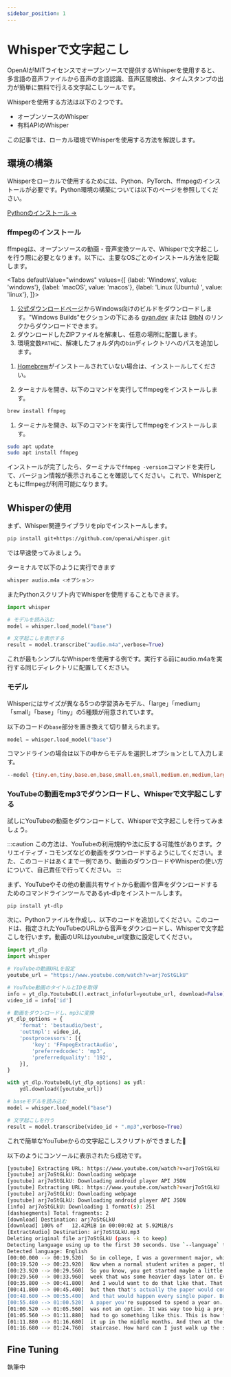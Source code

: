 ```yaml
---
sidebar_position: 1
---
```



# Whisperで文字起こし

OpenAIがMITライセンスでオープンソースで提供するWhisperを使用すると、多言語の音声ファイルから音声の言語認識、音声区間検出、タイムスタンプの出力が簡単に無料で行える文字起こしツールです。

Whisperを使用する方法は以下の２つです。

- オープンソースのWhisper
- 有料APIのWhisper

この記事では、ローカル環境でWhisperを使用する方法を解説します。

## 環境の構築

Whisperをローカルで使用するためには、Python、PyTorch、ffmpegのインストールが必要です。Python環境の構築については以下のページを参照してください。

[Pythonのインストール →](/python/install)

### ffmpegのインストール

ffmpegは、オープンソースの動画・音声変換ツールで、Whisperで文字起こしを行う際に必要となります。以下に、主要なOSごとのインストール方法を記載します。

<Tabs
    defaultValue="windows"
    values={[
        {label: 'Windows', value: 'windows'},
        {label: 'macOS', value: 'macos'},
        {label: 'Linux (Ubuntu) ', value: 'linux'},
    ]}>
<TabItem value="windows">

1. [公式ダウンロードページ](https://ffmpeg.org/download.html)からWindows向けのビルドをダウンロードします。"Windows Builds"セクションの下にある [gyan.dev](https://www.gyan.dev/ffmpeg/builds/) または [BtbN](https://github.com/BtbN/FFmpeg-Builds/releases) のリンクからダウンロードできます。
2. ダウンロードしたZIPファイルを解凍し、任意の場所に配置します。
3. 環境変数`PATH`に、解凍したフォルダ内の`bin`ディレクトリへのパスを追加します。

</TabItem>
<TabItem value="macos">

1. [Homebrew](https://brew.sh/)がインストールされていない場合は、インストールしてください。

2. ターミナルを開き、以下のコマンドを実行してffmpegをインストールします。

```bash
brew install ffmpeg
```

</TabItem>
<TabItem value="linux">

1. ターミナルを開き、以下のコマンドを実行してffmpegをインストールします。

```bash
sudo apt update
sudo apt install ffmpeg
```

インストールが完了したら、ターミナルで`ffmpeg -version`コマンドを実行して、バージョン情報が表示されることを確認してください。これで、Whisperとともにffmpegが利用可能になります。

</TabItem>
</Tabs>

## Whisperの使用

まず、Whisper関連ライブラリをpipでインストールします。

```bash
pip install git+https://github.com/openai/whisper.git 
```

では早速使ってみましょう。

ターミナルで以下のように実行できます

```bash
whisper audio.m4a <オプション>
```

またPythonスクリプト内でWhisperを使用することもできます。

```py
import whisper

# モデルを読み込む
model = whisper.load_model("base")

# 文字起こしを表示する
result = model.transcribe("audio.m4a",verbose=True)
```

これが最もシンプルなWhisperを使用する例です。実行する前にaudio.m4aを実行する同じディレクトリに配置してください。

### モデル

Whisperにはサイズが異なる5つの学習済みモデル、「large」「medium」「small」「base」「tiny」の5種類が用意されています。

以下のコードの`base`部分を置き換えて切り替えられます。

```py
model = whisper.load_model("base")
```

コマンドラインの場合は以下の中からモデルを選択しオプションとして入力します。

```bash
--model {tiny.en,tiny,base.en,base,small.en,small,medium.en,medium,large}	
```


### YouTubeの動画をmp3でダウンロードし、Whisperで文字起こしする

試しにYouTubeの動画をダウンロードして、Whisperで文字起こしを行ってみましょう。
    
:::caution
この方法は、YouTubeの利用規約や法に反する可能性があります。クリエイティブ・コモンズなどの動画をダウンロードするようにしてください。また、このコードはあくまで一例であり、動画のダウンロードやWhisperの使い方について、自己責任で行ってください。
:::

まず、YouTubeやその他の動画共有サイトから動画や音声をダウンロードするためのコマンドラインツールであるyt-dlpをインストールします。

```bash
pip install yt-dlp
```

次に、Pythonファイルを作成し、以下のコードを追加してください。このコードは、指定されたYouTubeのURLから音声をダウンロードし、Whisperで文字起こしを行います。動画のURLはyoutube_url変数に設定してください。

```py
import yt_dlp
import whisper

# YouTubeの動画URLを設定
youtube_url = "https://www.youtube.com/watch?v=arj7oStGLkU"

# YouTube動画のタイトルとIDを取得
info = yt_dlp.YoutubeDL().extract_info(url=youtube_url, download=False)
video_id = info['id']

# 動画をダウンロードし、mp3に変換
yt_dlp_options = {
    'format': 'bestaudio/best',
    'outtmpl': video_id,
    'postprocessors': [{
        'key': 'FFmpegExtractAudio',
        'preferredcodec': 'mp3',
        'preferredquality': '192',
    }],
}

with yt_dlp.YoutubeDL(yt_dlp_options) as ydl:
    ydl.download([youtube_url])

# baseモデルを読み込む
model = whisper.load_model("base")

# 文字起こしを行う
result = model.transcribe(video_id + ".mp3",verbose=True)
```

これで簡単なYouTubeからの文字起こしスクリプトができました🎉

以下のようにコンソールに表示されたら成功です。

```bash
[youtube] Extracting URL: https://www.youtube.com/watch?v=arj7oStGLkU 
[youtube] arj7oStGLkU: Downloading webpage 
[youtube] arj7oStGLkU: Downloading android player API JSON 
[youtube] Extracting URL: https://www.youtube.com/watch?v=arj7oStGLkU 
[youtube] arj7oStGLkU: Downloading webpage 
[youtube] arj7oStGLkU: Downloading android player API JSON 
[info] arj7oStGLkU: Downloading 1 format(s): 251 
[dashsegments] Total fragments: 2 
[download] Destination: arj7oStGLkU
[download] 100% of   12.42MiB in 00:00:02 at 5.92MiB/s
[ExtractAudio] Destination: arj7oStGLkU.mp3 
Deleting original file arj7oStGLkU (pass -k to keep) 
Detecting language using up to the first 30 seconds. Use `--language` to specify the language
Detected language: English
[00:00.000 --> 00:19.520]  So in college, I was a government major, which means I had to write a lot of papers.
[00:19.520 --> 00:23.920]  Now when a normal student writes a paper, they might spread the work out a little like this.
[00:23.920 --> 00:29.560]  So you know, you get started maybe a little slowly, but you get enough done in the first
[00:29.560 --> 00:33.960]  week that was some heavier days later on. Everything gets done and things taste civil.
[00:35.800 --> 00:41.800]  And I would want to do that like that. That would be the plan. I would have it all ready to go,
[00:41.800 --> 00:45.400]  but then that's actually the paper would come along and then I would kind of do this.
[00:48.600 --> 00:55.400]  And that would happen every single paper. But then came my 90-page senior thesis.   
[00:55.480 --> 01:00.520]  A paper you're supposed to spend a year on. I knew for a paper like that my normal workflow
[01:00.520 --> 01:05.560]  was not an option. It was way too big a project. So I planned things out and I decided I kind of
[01:05.560 --> 01:11.880]  had to go something like this. This is how the year would go. So I'd start off light and I'd bump
[01:11.880 --> 01:16.680]  it up in the middle months. And then at the end I would kick it up into high gears. Just a little
[01:16.680 --> 01:24.760]  staircase. How hard can I just walk up the stairs? No big deal, right? But then funniest thing happened.
```

## Fine Tuning

執筆中